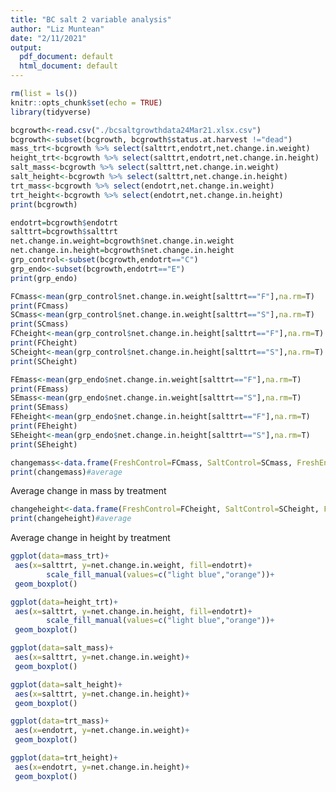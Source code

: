 ```yaml
---
title: "BC salt 2 variable analysis"
author: "Liz Muntean"
date: "2/11/2021"
output:
  pdf_document: default
  html_document: default
---
```


```r
rm(list = ls())
knitr::opts_chunk$set(echo = TRUE)
library(tidyverse)
```


```r
bcgrowth<-read.csv("./bcsaltgrowthdata24Mar21.xlsx.csv")
bcgrowth<-subset(bcgrowth, bcgrowth$status.at.harvest !="dead")
mass_trt<-bcgrowth %>% select(salttrt,endotrt,net.change.in.weight) 
height_trt<-bcgrowth %>% select(salttrt,endotrt,net.change.in.height)
salt_mass<-bcgrowth %>% select(salttrt,net.change.in.weight)
salt_height<-bcgrowth %>% select(salttrt,net.change.in.height)
trt_mass<-bcgrowth %>% select(endotrt,net.change.in.weight) 
trt_height<-bcgrowth %>% select(endotrt,net.change.in.height)
print(bcgrowth)
```

```r

endotrt=bcgrowth$endotrt
salttrt=bcgrowth$salttrt
net.change.in.weight=bcgrowth$net.change.in.weight
net.change.in.height=bcgrowth$net.change.in.height
grp_control<-subset(bcgrowth,endotrt=="C")
grp_endo<-subset(bcgrowth,endotrt=="E")
print(grp_endo)

FCmass<-mean(grp_control$net.change.in.weight[salttrt=="F"],na.rm=T)
print(FCmass)
SCmass<-mean(grp_control$net.change.in.weight[salttrt=="S"],na.rm=T)
print(SCmass)
FCheight<-mean(grp_control$net.change.in.height[salttrt=="F"],na.rm=T)
print(FCheight)
SCheight<-mean(grp_control$net.change.in.height[salttrt=="S"],na.rm=T)
print(SCheight)

FEmass<-mean(grp_endo$net.change.in.weight[salttrt=="F"],na.rm=T)
print(FEmass)
SEmass<-mean(grp_endo$net.change.in.weight[salttrt=="S"],na.rm=T)
print(SEmass)
FEheight<-mean(grp_endo$net.change.in.height[salttrt=="F"],na.rm=T)
print(FEheight)
SEheight<-mean(grp_endo$net.change.in.height[salttrt=="S"],na.rm=T)
print(SEheight)
```

```r
changemass<-data.frame(FreshControl=FCmass, SaltControl=SCmass, FreshEndo=FEmass, SaltEndo=SEmass)
print(changemass)#average
```
Average change in mass by treatment
```r
changeheight<-data.frame(FreshControl=FCheight, SaltControl=SCheight, FreshEndo=FEheight, SaltEndo=SEheight)
print(changeheight)#average
```
Average change in height by treatment
```r
ggplot(data=mass_trt)+
 aes(x=salttrt, y=net.change.in.weight, fill=endotrt)+
        scale_fill_manual(values=c("light blue","orange"))+
 geom_boxplot()
```

```r
ggplot(data=height_trt)+
 aes(x=salttrt, y=net.change.in.height, fill=endotrt)+
        scale_fill_manual(values=c("light blue","orange"))+
 geom_boxplot()
```

```r
ggplot(data=salt_mass)+
 aes(x=salttrt, y=net.change.in.weight)+
 geom_boxplot()
```


```r
ggplot(data=salt_height)+
 aes(x=salttrt, y=net.change.in.height)+
 geom_boxplot()
```
```r
ggplot(data=trt_mass)+
 aes(x=endotrt, y=net.change.in.weight)+
 geom_boxplot()
```
```r
ggplot(data=trt_height)+
 aes(x=endotrt, y=net.change.in.height)+
 geom_boxplot()
```


